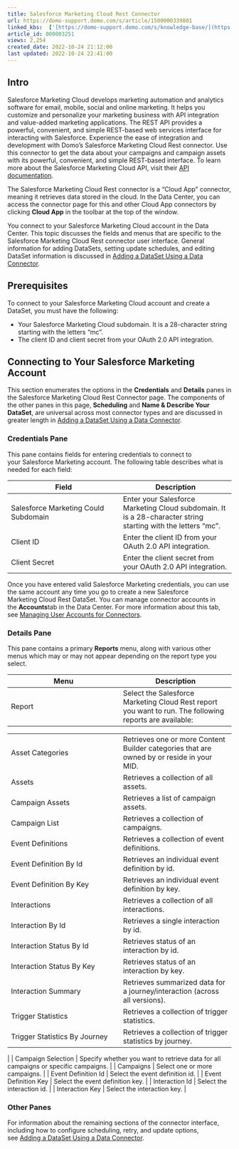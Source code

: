 ```yaml
---
title: Salesforce Marketing Cloud Rest Connector
url: https://domo-support.domo.com/s/article/1500000339801
linked_kbs:  ['[https://domo-support.domo.com/s/knowledge-base/](https://domo-support.domo.com/s/knowledge-base/)', '[https://domo-support.domo.com/s/](https://domo-support.domo.com/s/)', '[https://domo-support.domo.com/s/topic/0TO5w000000ZammGAC](https://domo-support.domo.com/s/topic/0TO5w000000ZammGAC)', '[https://domo-support.domo.com/s/topic/0TO5w000000ZanLGAS](https://domo-support.domo.com/s/topic/0TO5w000000ZanLGAS)', '[https://domo-support.domo.com/s/topic/0TO5w000000ZaoQGAS](https://domo-support.domo.com/s/topic/0TO5w000000ZaoQGAS)', '[https://domo-support.domo.com/s/article/360042926274](https://domo-support.domo.com/s/article/360042926274)', '[https://domo-support.domo.com/s/article/360042926054](https://domo-support.domo.com/s/article/360042926054)', '[https://domo-support.domo.com/s/article/1500000339801](https://domo-support.domo.com/s/article/1500000339801)', '[https://domo-support.domo.com/s/topic/0TO5w000000ZaoQGAS/api-connectors](https://domo-support.domo.com/s/topic/0TO5w000000ZaoQGAS/api-connectors)', '[https://domo-support.domo.com/s/article/360043429933](https://domo-support.domo.com/s/article/360043429933)', '[https://domo-support.domo.com/s/article/360043429953](https://domo-support.domo.com/s/article/360043429953)', '[https://domo-support.domo.com/s/article/360042925494](https://domo-support.domo.com/s/article/360042925494)', '[https://domo-support.domo.com/s/article/4408174643607](https://domo-support.domo.com/s/article/4408174643607)', '[https://domo-support.domo.com/s/article/360043429913](https://domo-support.domo.com/s/article/360043429913)', '[https://domo-support.domo.com/s/login/](https://domo-support.domo.com/s/login/)']
article_id: 000003251
views: 2,254
created_date: 2022-10-24 21:12:00
last updated: 2022-10-24 22:41:00
---
```





Intro
-----


Salesforce Marketing Cloud develops marketing automation and analytics software for email, mobile, social and online marketing. It helps you customize and personalize your marketing business with API integration and value-added marketing applications. The REST API provides a powerful, convenient, and simple REST-based web services interface for interacting with Salesforce. Experience the ease of integration and development with Domo's Salesforce Marketing Cloud Rest connector. Use this connector to get the data about your campaigns and campaign assets with its powerful, convenient, and simple REST-based interface. To learn more about the Salesforce Marketing Cloud API, visit their [API documentation](https://developer.salesforce.com/docs/atlas.en-us.mc-apis.meta/mc-apis/index-api.htm "https://developer.salesforce.com/docs/atlas.en-us.mc-apis.meta/mc-apis/index-api.htm"). 


The Salesforce Marketing Cloud Rest connector is a "Cloud App" connector, meaning it retrieves data stored in the cloud. In the Data Center, you can access the connector page for this and other Cloud App connectors by clicking **Cloud App** in the toolbar at the top of the window.  


You connect to your Salesforce Marketing Cloud account in the Data Center. This topic discusses the fields and menus that are specific to the Salesforce Marketing Cloud Rest connector user interface. General information for adding DataSets, setting update schedules, and editing DataSet information is discussed in [Adding a DataSet Using a Data Connector](/s/article/360042926274 "Adding a DataSet Using a Data Connector").





Prerequisites
-------------


To connect to your Salesforce Marketing Cloud account and create a DataSet, you must have the following:


* Your Salesforce Marketing Cloud subdomain. It is a 28-character string starting with the letters "mc".
* The client ID and client secret from your OAuth 2.0 API integration.





Connecting to Your Salesforce Marketing Account
-----------------------------------------------


This section enumerates the options in the **Credentials** and **Details** panes in the Salesforce Marketing Cloud Rest Connector page. The components of the other panes in this page, **Scheduling** and **Name & Describe Your DataSet**, are universal across most connector types and are discussed in greater length in [Adding a DataSet Using a Data Connector](/s/article/360042926274 "Adding a DataSet Using a Data Connector").




### Credentials Pane


This pane contains fields for entering credentials to connect to your Salesforce Marketing account. The following table describes what is needed for each field:  




| Field | Description |
| --- | --- |
| Salesforce Marketing Could Subdomain | Enter your Salesforce Marketing Cloud subdomain. It is a 28-character string starting with the letters "mc". |
| Client ID | Enter the client ID from your OAuth 2.0 API integration. |
| Client Secret | Enter the client secret from your OAuth 2.0 API integration. |


Once you have entered valid Salesforce Marketing credentials, you can use the same account any time you go to create a new Salesforce Marketing Cloud Rest DataSet. You can manage connector accounts in the **Accounts**tab in the Data Center. For more information about this tab, see [Managing User Accounts for Connectors](/s/article/360042926054 "Managing User Accounts for Connectors").





### Details Pane


This pane contains a primary **Reports** menu, along with various other menus which may or may not appear depending on the report type you select.




| Menu | Description |
| --- | --- |
| Report | Select the Salesforce Marketing Cloud Rest report you want to run. The following reports are available:

|  |  |
| --- | --- |
| Asset Categories | Retrieves one or more Content Builder categories that are owned by or reside in your MID. |
| Assets | Retrieves a collection of all assets. |
| Campaign Assets | Retrieves a list of campaign assets. |
| Campaign List | Retrieves a collection of campaigns. |
| Event Definitions | Retrieves a collection of event definitions. |
| Event Definition By Id | Retrieves an individual event definition by id. |
| Event Definition By Key | Retrieves an individual event definition by key. |
| Interactions | Retrieves a collection of all interactions. |
| Interaction By Id | Retrieves a single interaction by id. |
| Interaction Status By Id | Retrieves status of an interaction by id. |
| Interaction Status By Key | Retrieves status of an interaction by key. |
| Interaction Summary | Retrieves summarized data for a journey/interaction (across all versions). |
| Trigger Statistics | Retrieves a collection of trigger statistics. |
| Trigger Statistics By Journey | Retrieves a collection of trigger statistics by journey. |

 |
| Campaign Selection | Specify whether you want to retrieve data for all campaigns or specific campaigns. |
| Campaigns | Select one or more campaigns. |
| Event Definition Id | Select the event definition id. |
| Event Definition Key | Select the event definition key. |
| Interaction Id | Select the interaction id. |
| Interaction Key | Select the interaction key. |





### Other Panes


For information about the remaining sections of the connector interface, including how to configure scheduling, retry, and update options, see [Adding a DataSet Using a Data Connector](/s/article/360042926274 "Adding a DataSet Using a Data Connector").



